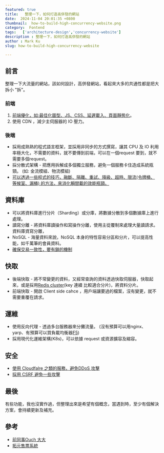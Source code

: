 ```yaml
---
featured: true
title:   整理一下，如何打造高併發的網站
date:  2024-11-04 20:01:35 +0800
thumbnail:  how-to-build-high-concurrency-website.png
category:  Fontend  
tags:   ['architecture-design','concurrency-website']
description : 整理一下，如何打造高併發的網站
author : Mark Ku
slug: how-to-build-high-concurrency-website

---
```

## 前言
整理一下大流量的網站，該如何設計，高併發網站，看起來大多的共通性都是把大拆小 "拆"。

### 前端
1. [前端優化，如:最佳化圖型、JS、CSS、延遲載入、頁面靜態化](https://blog.markkulab.net/enhance-nextjs-performance/)。
2. 使用 CDN ，減少主伺服器的 IO 壓力。

### 後端
* 採用成熟熟的程式語言框架，並採用非同步的方式撰寫，讓其 CPU 及 IO 利用率極大化，不需要的資料，就不要傳到前端，可以在一個request 要到，就不需要多個request。
* 採分散式架構 - 把應用拆解成多個獨立服務，避免一個服務卡住造成系統瓶頸。 (如: 金流模組、物流模組)
* [可以透過一些程式的技巧，融斷、隔離、重試、降級、超時、限流(令牌桶、等候室、漏桶) 的方法，來消化瞬間載的效能瓶頸。](https://blog.csdn.net/github_38592071/article/details/140196235)

## 資料庫
* 可以將資料庫進行分片（Sharding）或分庫，將數據分散到多個數據庫上進行處理。
* 讀寫分離 - 將資料庫讀操作和寫操作分離，使用主從覆制來處理大量讀請求。
資料庫資寫分離，
* NoSQL - 海量資料來說，NoSQL 本身的特性容易分區和分片，可以提高性能，如千萬筆的會員資料。
* [確保交易一致性，要有鎖的機制](https://ouch1978.github.io/blog/2022/09/21/common-locks-in-programming-world)

## 快取
* 後端快取 - 將不常變更的資料，又經常查詢的資料透過快取伺服器，快取起來，或是採用[Redis cluster](https://isdaniel.github.io/redis-cluster-introduce-01/)(key 連續 比較適合分片)，將資料分片。
* 前端快取 - 開啟 Client side cahce ，用戶端讓要過的檔案，沒有變更，就不需要重覆在請求。

## 運維
* 使用反向代理 - 透過多台服務器來分攤流量。 (沒有預算可以用nginx、yarp、有預算可以買負載均衡器[F5](https://www.f5.com/glossary/load-balancer))
* 採用現代化運維架構(K8s)，可以依據 request 或資源擴容及縮容。

## 安全
* [使用 Cloudfalre 之類的服務，避免DDoS 攻擊](https://blog.markkulab.net/2022/01/16/prevent-ddos/)
* [採用 CSRF 避免一些攻擊](https://www.telerik.com/blogs/protecting-nextjs-applications-cross-site-request-forgery-csrf-attacks)

## 最後
有些功能，我也沒實作過，但整理出來是希望有個概念，當遇到時，至少有個解決方案，會持續更新及補充。

## 參考
* [前同事Ouch 大大](https://ouch1978.github.io/)
* [拓元售票系統](https://aws.amazon.com/tw/solutions/case-studies/tixcraft/?fbclid=IwZXh0bgNhZW0CMTAAAR1OkXmUsFGJZ4x086DzwYbK4Ox1JEuJWDA6umSIx2edlKKucWm4jWU6PGY_aem_aztLGVHLLc9EvEnDe6WTMg)


